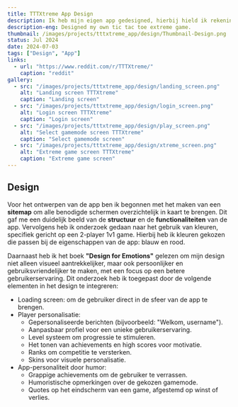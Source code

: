 ```yaml
---
title: TTTXtreme App Design
description: Ik heb mijn eigen app gedesigned, hierbij hield ik rekening met, heuristieken, UI en UX.
description-eng: Designed my own tic tac toe extreme game.
thumbnail: /images/projects/tttxtreme_app/design/Thumbnail-Design.png
status: Jul 2024
date: 2024-07-03
tags: ["Design", "App"]
links:
  - url: "https://www.reddit.com/r/TTTXtreme/"
    caption: "reddit"
gallery:
  - src: "/images/projects/tttxtreme_app/design/landing_screen.png"
    alt: "Landing screen TTTXtreme"
    caption: "Landing screen"
  - src: "/images/projects/tttxtreme_app/design/login_screen.png"
    alt: "Login screen TTTXtreme"
    caption: "Login screen"
  - src: "/images/projects/tttxtreme_app/design/play_screen.png"
    alt: "Select gamemode screen TTTXtreme"
    caption: "Select gamemode screen"
  - src: "/images/projects/tttxtreme_app/design/xtreme_screen.png"
    alt: "Extreme game screen TTTXtreme"
    caption: "Extreme game screen"
---
```


## Design
Voor het ontwerpen van de app ben ik begonnen met het maken van een <strong>sitemap</strong> om alle benodigde schermen overzichtelijk in kaart te brengen. Dit gaf me een duidelijk beeld van de <strong>structuur</strong> en de <strong>functionaliteiten</strong> van de app. Vervolgens heb ik onderzoek gedaan naar het gebruik van kleuren, specifiek gericht op een 2-player 1v1 game. Hierbij heb ik kleuren gekozen die passen bij de eigenschappen van de app: blauw en rood.

Daarnaast heb ik het boek <strong>"Design for Emotions"</strong> gelezen om mijn design niet alleen visueel aantrekkelijker, maar ook persoonlijker en gebruiksvriendelijker te maken, met een focus op een betere gebruikerservaring. Dit onderzoek heb ik toegepast door de volgende elementen in het design te integreren:

- Loading screen: om de gebruiker direct in de sfeer van de app te brengen.
- Player personalisatie:
    - Gepersonaliseerde berichten (bijvoorbeeld: "Welkom, username").
    - Aanpasbaar profiel voor een unieke gebruikerservaring.
    - Level systeem om progressie te stimuleren.
    - Het tonen van achievements en high scores voor motivatie.
    - Ranks om competitie te versterken.
    - Skins voor visuele personalisatie.
- App-personaliteit door humor:
    - Grappige achievements om de gebruiker te verrassen.
    - Humoristische opmerkingen over de gekozen gamemode.
    - Quotes op het eindscherm van een game, afgestemd op winst of verlies.
